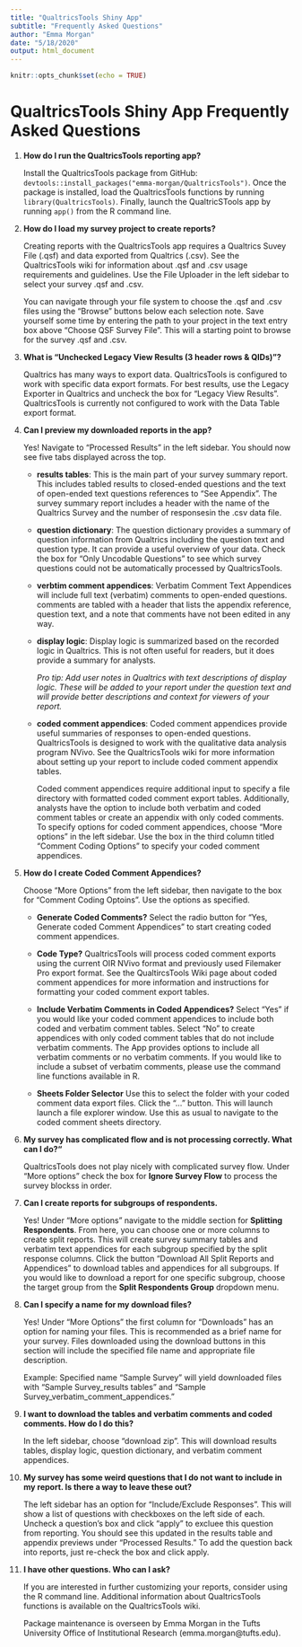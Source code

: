 ```yaml
---
title: "QualtricsTools Shiny App"
subtitle: "Frequently Asked Questions"
author: "Emma Morgan"
date: "5/18/2020"
output: html_document
---
```


```r
knitr::opts_chunk$set(echo = TRUE)
```

# QualtricsTools Shiny App Frequently Asked Questions

1. **How do I run the QualtricsTools reporting app?**  

    Install the QualtricsTools package from GitHub: `devtools::install_packages("emma-morgan/QualtricsTools")`.
    Once the package is installed, load the QualtricsTools functions by running `library(QualtricsTools)`. 
    Finally, launch the QualtricSTools app by running `app()` from the R command line.

2. **How do I load my survey project to create reports?**

    Creating reports with the QualtricsTools app requires a Qualtrics Suvey File (.qsf) and data exported from Qualtrics (.csv). 
    See the QualtricsTools wiki for information about .qsf and .csv usage requirements and guidelines. 
    Use the File Uploader in the left sidebar to select your survey .qsf and .csv.
    
    You can navigate through your file system to choose the .qsf and .csv files using the "Browse" buttons below each selection note.
    Save yourself some time by entering the path to your project in the text entry box above "Choose QSF Survey File". 
    This will a starting point to browse for the survey .qsf and .csv.
    
3. **What is "Unchecked Legacy View Results (3 header rows & QIDs)"?**

    Qualtrics has many ways to export data. QualtricsTools is configured to work with specific
    data export formats. For best results, use the Legacy Exporter in Qualtrics and uncheck the
    box for "Legacy View Results". QualtricsTools is currently not configured to work with 
    the Data Table export format. 
    
4. **Can I preview my downloaded reports in the app?**

    Yes! Navigate to "Processed Results" in the left sidebar. 
    You should now see five tabs displayed across the top.
    
    - **results tables**: This is the main part of your survey summary report. This includes 
    tabled results to closed-ended questions and the text of open-ended text questions 
    references to "See Appendix". The survey summary report includes a header with the name 
    of the Qualtrics Survey and the number of responsesin the .csv data file.
    
    - **question dictionary**: The question dictionary provides a summary of question information
    from Qualtrics including the question text and question type. It can provide a useful 
    overview of your data. Check the box for "Only Uncodable Questions" to see which survey 
    questions could not be automatically processed by QualtricsTools.
    
    - **verbtim comment appendices**: Verbatim Comment Text Appendices will include full text 
    (verbatim) comments to open-ended questions. comments are tabled with a header that lists
    the appendix reference, question text, and a note that comments have not been edited 
    in any way.
    
    - **display logic**: Display logic is summarized based on the recorded logic in Qualtrics. 
    This is not often useful for readers, but it does provide a summary for analysts. 
    
        *Pro tip: Add user notes in Qualtrics with text descriptions of display logic. 
        These will be added to your report under the question text and will provide better
        descriptions and context for viewers of your report.*
        
    - **coded comment appendices**: Coded comment appendices provide useful summaries of 
    responses to open-ended questions. QualtricsTools is designed to work with the 
    qualitative data analysis program NVivo. See the QualtricsTools wiki for more information about setting up your report to include coded comment appendix tables. 
    
       Coded comment appendices require additional input to specify a file directory with formatted coded comment export tables. Additionally, analysts have the option to include both verbatim and coded comment tables or create an appendix with only coded comments. To specify options for coded comment appendices, choose "More options" in the left sidebar. Use the box in the third column titled "Comment Coding Options" to specify your coded comment appendices.
       
5. **How do I create Coded Comment Appendices?**
    
    Choose "More Options" from the left sidebar, then navigate to the box for "Comment Coding Optoins". Use the options as specified.
    
    - **Generate Coded Comments?** Select the radio button for "Yes, Generate coded Comment Appendices" to start creating coded comment appendices.
    - **Code Type?** QualtricsTools will process coded comment exports using the current OIR NVivo format and previously used Filemaker Pro export format. See the QualtircsTools Wiki page about coded comment appendices for more information and instructions for formatting your coded comment export tables.
    - **Include Verbatim Comments in Coded Appendices?** Select "Yes" if you would like your coded comment appendices to include both coded and verbatim comment tables. Select "No" to create appendices with only coded comment tables that do not include verbatim comments. The App provides options to include all verbatim comments or no verbatim comments. If you would like to include a subset of verbatim comments, please use the command line functions available in R.
    
    - **Sheets Folder Selector** Use this to select the folder with your coded comment data export files. Click the "..." button. This will launch launch a file explorer window. Use this as usual to navigate to the coded comment sheets directory.
    
6. **My survey has complicated flow and is not processing correctly. What can I do?"**

    QualtricsTools does not play nicely with complicated survey flow. Under "More options" check the box for **Ignore Survey Flow** to process the survey blockss in order. 
    
7. **Can I create reports for subgroups of respondents.**

    Yes! Under "More options" navigate to the middle section for **Splitting Respondents**. From here, you can choose one or more columns to create split reports. This will create survey summary tables and verbatim text appendices for each subgroup specified by the split response columns. Click the button "Download All Split Reports and Appendices" to download tables and appendices for all subgroups. If you would like to download a report for one specific subgroup, choose the target group from the **Split Respondents Group** dropdown menu.
    
8. **Can I specify a name for my download files?**

    Yes! Under "More Options" the first column for "Downloads" has an option for naming your files. This is recommended as a brief name for your survey. Files downloaded using the download buttons in this section will include the specified file name and appropriate file description. 
    
    Example: Specified name "Sample Survey" will yield downloaded files with "Sample Survey_results tables" and "Sample Survey_verbatim_comment_appendices."
        
9. **I want to download the tables and verbatim comments and coded comments. How do I do this?**

    In the left sidebar, choose "download zip". This will download results tables, display logic, question dictionary, and verbatim comment appendices.
    
10. **My survey has some weird questions that I do not want to include in my report. Is there a way to leave these out?**

    The left sidebar has an option for "Include/Exclude Responses". This will show a list of questions with checkboxes on the left side of each. Uncheck a question's box and click "apply" to excluee this question from reporting. You should see this updated in the results table and appendix previews under "Processed Results." To add the question back into reports, just re-check the box and click apply.
    
11. **I have other questions. Who can I ask?**

    If you are interested in further customizing your reports, consider using the R command line. Additional information about QualtricsTools functions is available on the QualtricsTools wiki. 
    
       Package maintenance is overseen by Emma Morgan in the Tufts University Office of Institutional Research (emma.morgan@tufts.edu).
   
   